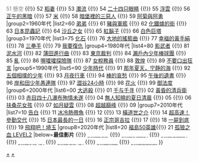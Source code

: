 {{Navbox
|name=藍絲帶獎最佳影片
|title=[[藍絲帶獎 (電影)|<span style="color:white;">藍絲帶獎</span>]]最佳影片
|basestyle=background-color:	#002FA7;color:white
|group1=1950年代
|list1=50 [[來日再相逢]] {{!}} <span style="color: grey;">51 懸空</span> {{!}} 52 [[稻妻 (電影)|稻妻]] {{!}} 53 [[濁流]] {{!}} 54 [[二十四只眼睛]] {{!}} 55 [[浮雲 (電影)|浮雲]] {{!}} 56 [[正午的黑暗]] {{!}} 57 [[米 (電影)|米]] {{!}} 58 [[暗堡裡的三惡人]] {{!}} 59 [[阿菊與阿勇]]
|group2=1960年代
|list2=60 [[弟弟 (1960年電影)|弟弟]] {{!}} 61 [[豬與軍艦]] {{!}} 62 [[化鐵爐的街]] {{!}} 63 [[日本昆蟲記]] {{!}} 64 [[沙丘之女]] {{!}} 65 [[紅鬍子]] {{!}} 66 [[白色巨塔 (電影)|白色巨塔]]
|group3=1970年代
|list3=75 [[化石 (小說)|化石]] {{!}} 76 [[大地的搖籃曲]] {{!}} 77 [[幸福的黃手絹]] {{!}} 78 [[三壘手 (電影)|三壘手]] {{!}} 79 [[我要復仇]]
|group4=1980年代
|list4=80 [[影武者 (電影)|影武者]] {{!}} 81 [[泥水河]] {{!}} 82 [[蒲田進行曲]] {{!}} 83 [[東京裁判 (電影)|東京裁判]] {{!}} 84 [[瀨戶內少年棒球團]] {{!}} 85 [[亂]] {{!}} 86 [[喔嚯嚯探險隊]] {{!}} 87 [[女稅務員]] {{!}} 88 [[敦煌 (電影)|敦煌]] {{!}} 89 [[不要口出狂言]]
|group5=1990年代
|list5=90 [[少年時代 (漫畫)|少年時代]] {{!}} 91 [[那年夏天，宁静的海]] {{!}} 92 [[五個相撲的少年]] {{!}} 93 [[月夜行車]] {{!}} 94 [[棒的哀愁]] {{!}} 95 [[午後的遺書]] {{!}} 96 [[岸和田少年愚連隊]] {{!}} 97 [[澀谷24小時]] {{!}} 98 [[花火 (日本电影)|花火]] {{!}} 99 [[御法度 (電影)|御法度]]
|group6=2000年代
|list6=00 [[大逃殺 (電影)|大逃殺]] {{!}} 01 [[千与千寻]] {{!}} 02 [[黃昏的清兵衛]] {{!}} 03 [[赤目四十八瀑布殉情未遂]] {{!}} 04 [[無人知曉的夏日清晨]] {{!}} 05 {{link-ja|無敵青春|パッチギ!}} {{!}} 06 [[扶桑花女孩]] {{!}} 07 [[如月疑雲]] {{!}} 08 [[超越巔峰]] {{!}} 09 {{link-ja|劍岳 點之記|劒岳 点の記}}
|group7=2010年代
|list7=10 [[告白 (電影)|告白]] {{!}} 11 [[冰冷熱帶魚]] {{!}} 12 {{link-ja|家族的國度|かぞくのくに}} {{!}} 13 [[橫道世之介]] {{!}} 14 [[超高速！參勤交代]] {{!}} 15 [[日本最長的一日]] {{!}} 16 [[正宗哥吉拉]] {{!}} 17 {{link-ja|啊，荒野|あゝ、荒野}} {{!}} 18 [[一屍到底]] {{!}} 19 [[飛翔吧！埼玉]]
|group8=2020年代
|list8=20 [[福島50英雄]]{{!}} 21 [[孤狼之血 LEVEL2]]
|below='''最佳影片''' {{!}} [[:Template:藍絲帶獎最佳導演|<span style="color:white;">最佳導演</span>]] {{!}} [[:Template:藍絲帶獎最佳男主角|<span style="color:white;">最佳男主角</span>]] {{!}} [[:Template:藍絲帶獎最佳女主角|<span style="color:white;">最佳女主角</span>]] {{!}} [[:Template:藍絲帶獎最佳男配角|<span style="color:white;">最佳男配角</span>]] {{!}} [[:Template:藍絲帶獎最佳女配角|<span style="color:white;">最佳女配角</span>]] {{!}} [[:Template:藍絲帶獎最佳新人|<span style="color:white;">最佳新人</span>]] {{!}} [[:Template:蓝丝带奖最佳外语片|<span style="color:white;">最佳外语片</span>]] 
}}<noinclude>
[[Category:藍絲帶獎 (電影)|+]]
[[Category:藍絲帶獎最佳影片|+]]
</noinclude>